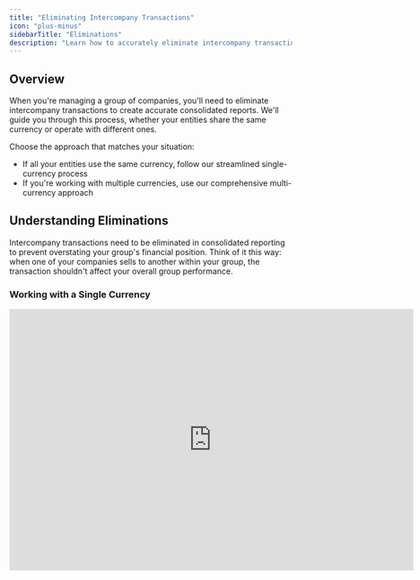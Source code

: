 ```yaml
---
title: "Eliminating Intercompany Transactions"
icon: "plus-minus"
sidebarTitle: "Eliminations"
description: "Learn how to accurately eliminate intercompany transactions for clear, compliant group reporting."
---
```


## Overview

When you're managing a group of companies, you'll need to eliminate intercompany transactions to create accurate consolidated reports. We'll guide you through this process, whether your entities share the same currency or operate with different ones.

Choose the approach that matches your situation:

* If all your entities use the same currency, follow our streamlined single-currency process
* If you're working with multiple currencies, use our comprehensive multi-currency approach

## Understanding Eliminations

Intercompany transactions need to be eliminated in consolidated reporting to prevent overstating your group's financial position. Think of it this way: when one of your companies sells to another within your group, the transaction shouldn't affect your overall group performance.

### Working with a Single Currency

<iframe width="720" height="466" src="https://www.loom.com/embed/98226a3c02874dc0856a85352fb4d0fc?sid=1e2d4a1a-f2e4-43f5-9ac5-728ee166f7a4" frameborder="0" webkitallowfullscreen mozallowfullscreen allowfullscreen />

When all your entities share the same currency, you can follow these straightforward steps:

1. **Identify Your Transactions**
   * Look for transactions between your group entities
   * Find them in your general ledger accounts or dimension values
   * Separate these transactions into distinct rows in Francis for clear visibility

2. **Create Your Eliminations**
   * Set up a dedicated "Eliminations" instance in Francis
   * Enter offsetting entries for each intercompany transaction
   * Example: For a receivable of 100, create an elimination entry of -100

Remember: Keep your original intercompany data intact for individual entity reporting while eliminating it at the group level.

### Managing Multiple Currencies

<iframe width="720" height="466" src="https://www.loom.com/embed/0dba6f65adb24312a1c5d9eb65450147?sid=ae2f2859-9033-4678-915e-a52736902c92" frameborder="0" webkitallowfullscreen mozallowfullscreen allowfullscreen />

When your entities use different currencies, you'll need to handle both the eliminations and currency conversions. Here's how:

1. **Prepare Your Data**
   * Identify all intercompany transactions
   * Convert amounts to your group's reporting currency
   * Note any differences caused by exchange rate fluctuations

2. **Handle Currency Differences**
   * Create adjustment rows for any mismatches
   * Record these adjustments according to your accounting standards (IFRS or GAAP)
   * Use Francis to place these adjustments in the most appropriate location

3. **Verify Your Results**
   * Check that elimination entries offset correctly
   * Confirm currency adjustments are properly recorded
   * Ensure your consolidated figures accurately reflect group performance

Important: If you notice unexpected differences, first verify that the transactions truly match before attributing discrepancies to currency effects. Bookkeeping inconsistencies should be resolved before making currency adjustments.

## Next Steps

After completing your eliminations:

For Single-Currency Groups:
* Review your consolidated reports
* Verify all intercompany transactions are properly eliminated
* Ensure compliance with your reporting standards

For Multi-Currency Groups:
* Double-check your currency conversion calculations
* Review your exchange rate applications
* Set up a regular review schedule for ongoing accuracy

Need additional guidance? Our support team is here to help you ensure your consolidation process is both accurate and compliant with your reporting requirements.